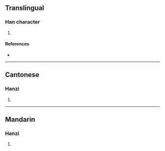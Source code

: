 {{character info/new}}
==Translingual==

===Han character===
{{Han char|rn=75|rad=木|as=17|sn=21|four=44927|canj=DTLX|ids=⿰木蕭}}

# {{defn|Han|sort=木17}}

====References====
* {{Han ref|kx=0562.150|dkj=15885|dj=0950.370|hdz=21320.010|uh=6AF9|ud=27385|bh=F457|bd=62551}}

----

==Cantonese==

===Hanzi===
{{yue-hanzi|jyut=[[siu1]]|y=siu1}}

# {{defn|lang=yue|sort=木17}}

----

==Mandarin==

===Hanzi===
{{cmn-hanzi|pin=[[xiāo]] ([[xiao1]])|wg=hsiao<sup>1</sup>}}

# {{defn|lang=cmn|sort=木17}}